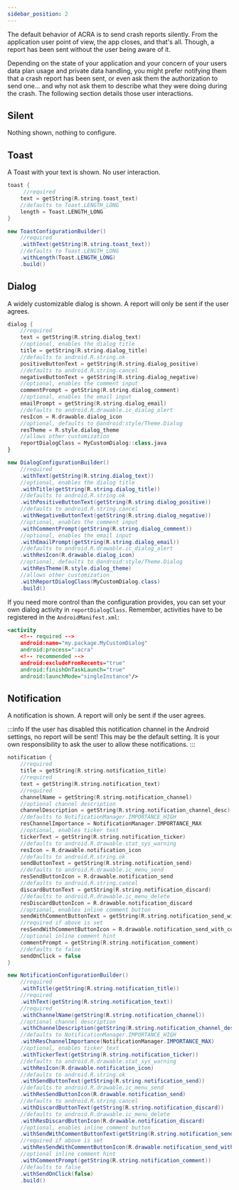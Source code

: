 ```yaml
---
sidebar_position: 2
---
```



The default behavior of ACRA is to send crash reports silently. From the application user point of view, the app closes, and that's all. Though, a report has been sent without the user being aware of it.

Depending on the state of your application and your concern of your users data plan usage and private data handling, you might prefer notifying them that a crash report has been sent, or even ask them the authorization to send one... and why not ask them to describe what they were doing during the crash.
The following section details those user interactions.


## Silent

Nothing shown, nothing to configure.


<SideImage src={ToastImage} alt="Toast Example">

## Toast

A Toast with your text is shown. No user interaction.

<AndroidCode>

```kotlin
toast { 
     //required
    text = getString(R.string.toast_text)
    //defaults to Toast.LENGTH_LONG
    length = Toast.LENGTH_LONG 
}
```

```java
new ToastConfigurationBuilder()
    //required
    .withText(getString(R.string.toast_text))
    //defaults to Toast.LENGTH_LONG
    .withLength(Toast.LENGTH_LONG)
    .build()
```

</AndroidCode>

</SideImage>


<SideImage src={DialogImage} alt="Dialog Example">

## Dialog

A widely customizable dialog is shown. A report will only be sent if the user agrees.

<AndroidCode>

```kotlin
dialog {
    //required
    text = getString(R.string.dialog_text)
    //optional, enables the dialog title
    title = getString(R.string.dialog_title)
    //defaults to android.R.string.ok
    positiveButtonText = getString(R.string.dialog_positive)
    //defaults to android.R.string.cancel
    negativeButtonText = getString(R.string.dialog_negative)
    //optional, enables the comment input
    commentPrompt = getString(R.string.dialog_comment)
    //optional, enables the email input
    emailPrompt = getString(R.string.dialog_email)
    //defaults to android.R.drawable.ic_dialog_alert
    resIcon = R.drawable.dialog_icon
    //optional, defaults to @android:style/Theme.Dialog
    resTheme = R.style.dialog_theme
    //allows other customization
    reportDialogClass = MyCustomDialog::class.java
}
```

```java
new DialogConfigurationBuilder()
    //required
    .withText(getString(R.string.dialog_text))
    //optional, enables the dialog title
    .withTitle(getString(R.string.dialog_title))
    //defaults to android.R.string.ok
    .withPositiveButtonText(getString(R.string.dialog_positive))
    //defaults to android.R.string.cancel
    .withNegativeButtonText(getString(R.string.dialog_negative))
    //optional, enables the comment input
    .withCommentPrompt(getString(R.string.dialog_comment))
    //optional, enables the email input
    .withEmailPrompt(getString(R.string.dialog_email))
    //defaults to android.R.drawable.ic_dialog_alert
    .withResIcon(R.drawable.dialog_icon)
    //optional, defaults to @android:style/Theme.Dialog
    .withResTheme(R.style.dialog_theme)
    //allows other customization
    .withReportDialogClass(MyCustomDialog.class)
    .build()
```

</AndroidCode>

If you need more control than the configuration provides, you can set your own dialog activity in `reportDialogClass`. Remember, activities have to be registered in the `AndroidManifest.xml`:
```xml
<activity
    <!-- required -->
    android:name="my.package.MyCustomDialog"
    android:process=":acra"
    <!-- recommended -->
    android:excludeFromRecents="true"
    android:finishOnTaskLaunch="true"
    android:launchMode="singleInstance"/>
```

</SideImage>


<SideImage src={NotificationImage} alt="Notification Example">

## Notification

A notification is shown. A report will only be sent if the user agrees.

:::info
If the user has disabled this notification channel in the Android settings, no report will be sent!
This may be the default setting. It is your own responsibility to ask the user to allow these notifications.
:::

<AndroidCode>

```kotlin
notification {
    //required
    title = getString(R.string.notification_title)
    //required
    text = getString(R.string.notification_text)
    //required
    channelName = getString(R.string.notification_channel)
    //optional channel description
    channelDescription = getString(R.string.notification_channel_desc)
    //defaults to NotificationManager.IMPORTANCE_HIGH
    resChannelImportance = NotificationManager.IMPORTANCE_MAX
    //optional, enables ticker text
    tickerText = getString(R.string.notification_ticker)
    //defaults to android.R.drawable.stat_sys_warning
    resIcon = R.drawable.notification_icon
    //defaults to android.R.string.ok
    sendButtonText = getString(R.string.notification_send)
    //defaults to android.R.drawable.ic_menu_send
    resSendButtonIcon = R.drawable.notification_send
    //defaults to android.R.string.cancel
    discardButtonText = getString(R.string.notification_discard)
    //defaults to android.R.drawable.ic_menu_delete
    resDiscardButtonIcon = R.drawable.notification_discard
    //optional, enables inline comment button
    sendWithCommentButtonText = getString(R.string.notification_send_with_comment)
    //required if above is set
    resSendWithCommentButtonIcon = R.drawable.notification_send_with_comment
    //optional inline comment hint
    commentPrompt = getString(R.string.notification_comment)
    //defaults to false
    sendOnClick = false
}
```

```java
new NotificationConfigurationBuilder()
    //required
    .withTitle(getString(R.string.notification_title))
    //required
    .withText(getString(R.string.notification_text))
    //required
    .withChannelName(getString(R.string.notification_channel))
    //optional channel description
    .withChannelDescription(getString(R.string.notification_channel_desc))
    //defaults to NotificationManager.IMPORTANCE_HIGH
    .withResChannelImportance(NotificationManager.IMPORTANCE_MAX)
    //optional, enables ticker text
    .withTickerText(getString(R.string.notification_ticker))
    //defaults to android.R.drawable.stat_sys_warning
    .withResIcon(R.drawable.notification_icon)
    //defaults to android.R.string.ok
    .withSendButtonText(getString(R.string.notification_send))
    //defaults to android.R.drawable.ic_menu_send
    .withResSendButtonIcon(R.drawable.notification_send)
    //defaults to android.R.string.cancel
    .withDiscardButtonText(getString(R.string.notification_discard))
    //defaults to android.R.drawable.ic_menu_delete
    .withResDiscardButtonIcon(R.drawable.notification_discard)
    //optional, enables inline comment button
    .withSendWithCommentButtonText(getString(R.string.notification_send_with_comment))
    //required if above is set
    .withResSendWithCommentButtonIcon(R.drawable.notification_send_with_comment)
    //optional inline comment hint
    .withCommentPrompt(getString(R.string.notification_comment))
    //defaults to false
    .withSendOnClick(false)
    .build()
```

</AndroidCode>

</SideImage>
